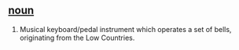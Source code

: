 == [[noun]] ==
#Musical keyboard/pedal instrument which operates a set of bells, originating from the Low Countries.